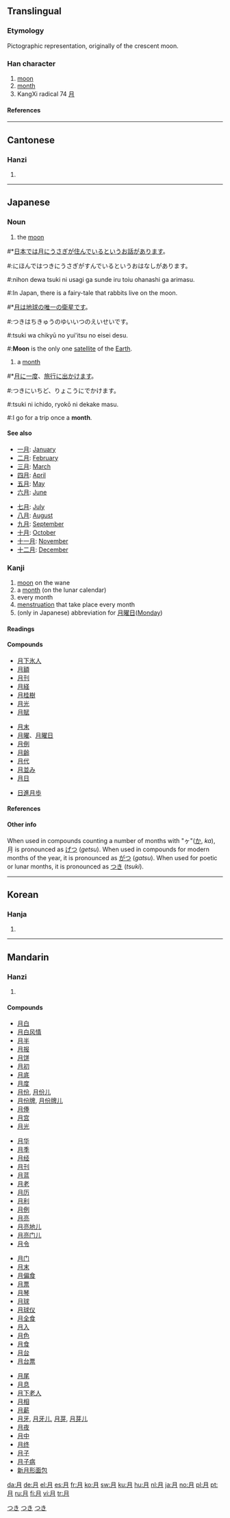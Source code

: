 ==Translingual==
{{Han stroke|[[Image:月-order.gif]]}}
===Etymology===
Pictographic representation, originally of the crescent moon.
===Han character===
{{Han char|rn=74|rad=月|as=00|sn=4|four=7722<sub>0</sub>|canj=月 (B)|ids=⿵[[冂]][[二]]}}
# [[moon]]
# [[month]]
# KangXi radical 74 [[Index:Chinese radical/月|月]]
====References====
{{Han ref|kx=0504.190|dkj=14330|dj=0879.200|hdz=32041.010|uh=6708|ud=26376|bh=A4EB|bd=42219}}
----

==Cantonese==
===Hanzi===
{{yue-hanzi|jyut=[[jyut6]]|y=[[yut6]]}}
# {{defn|Cantonese}}
----
==Japanese==
{{wikipedia|lang=ja}}
===Noun===
[[Category:1000 Japanese basic words|つき]]
{{ja-noun|k|hira=つき|rom=tsuki}}
# the [[moon]]
[[Category:ja:Astronomy|つき]]
#*[[日本]][[では]][[月]][[に]][[うさぎ]][[が]][[住む|住ん]][[だ|で]][[いる]][[と]][[いう]][[お話]][[が]][[ある|あり]][[ます]]。
#:にほんではつきにうさぎがすんでいるというおはなしがあります。
#:nihon dewa tsuki ni usagi ga sunde iru toiu ohanashi ga arimasu.
#:In Japan, there is a fairy-tale that rabbits live on the moon.
#*[[月]][[は]][[地球]][[の]][[唯一]][[の]][[衛星]][[です]]。
#:つきはちきゅうのゆいいつのえいせいです。
#:tsuki wa chikyū no yui'itsu no eisei desu.
#:'''Moon''' is the only one [[satellite]] of the [[Earth]].
# a [[month]]
[[Category:ja:Time|つき]]
#*[[月]][[に]][[一度]]、[[旅行]][[に]][[出かける|出かけ]][[ます]]。
#:つきにいちど、りょこうにでかけます。
#:tsuki ni ichido, ryokō ni dekake masu.
#:I go for a trip once a '''month'''.

====See also====
{{top2}}
*[[一月]]: [[January]]
*[[二月]]: [[February]]
*[[三月]]: [[March]]
*[[四月]]: [[April]]
*[[五月]]: [[May]]
*[[六月]]: [[June]]
{{mid2}}
*[[七月]]: [[July]]
*[[八月]]: [[August]]
*[[九月]]: [[September]]
*[[十月]]: [[October]]
*[[十一月]]: [[November]]
*[[十二月]]: [[December]]
{{bottom}}

===Kanji===
{{ja-kanji|grade=1|rs=月00}}
# [[moon]] on the wane
# a [[month]] (on the lunar calendar)
# every month
# [[menstruation]] that take place every month
# (only in Japanese) abbreviation for [[月曜日]]([[Monday]])
====Readings====
{{ja-readings|on=[[げつ]] (''getsu''), [[がつ]] (''gatsu'')|goon=[[ごち]] (gochi)|kun=[[つき]] (''tsuki''), [[げつ]](getsu)}}
====Compounds====
{{top4}}
*[[月下氷人]]
*[[月額]]
*[[月刊]]
*[[月経]]
*[[月桂樹]]
*[[月光]]
*[[月賦]]
{{mid4}}
*[[月末]]
*[[月曜]]、[[月曜日]]
*[[月例]]
*[[月齢]]
*[[月代]]
*[[月並み]]
*[[月日]]
{{mid4}}
*[[日進月歩]]
{{mid4}}
{{bottom}}
====References====
{{ja-kref|a|2378|8C8E|376E}}

====Other info====
When used in compounds counting a number of months with "ヶ"([[か]], ''ka''), 月 is pronounced as [[げつ]] (''getsu''). When used in compounds for modern months of the year, it is pronounced as [[がつ]] (''gatsu''). When used for poetic or lunar months, it is pronounced as [[つき]] (''tsuki'').

----

==Korean==
===Hanja===
{{ko-hanja|hangeul=월|eumhun=달|rv=wol|mr=wŏl|y=wel}}
# {{defn|Korean}}

----
==Mandarin==
===Hanzi===
{{cmn-hanzi|pin=[[yuè]] (yue4)|wg=yüeh<sup>4</sup>}}
# {{defn|Mandarin}}

====Compounds====
{{top4}}
*[[月白]]
*[[月白风情]]
*[[月半]]
*[[月报]]
*[[月饼]]
*[[月初]]
*[[月底]]
*[[月度]]
*[[月份]], [[月份儿]]
*[[月份牌]], [[月份牌儿]]
*[[月俸]]
*[[月宫]]
*[[月光]]
{{mid4}}
*[[月华]]
*[[月季]]
*[[月经]]
*[[月刊]]
*[[月蓝]]
*[[月老]]
*[[月历]]
*[[月利]]
*[[月例]]
*[[月亮]]
*[[月亮地儿]]
*[[月亮门儿]]
*[[月令]]
{{mid4}}
*[[月门]]
*[[月末]]
*[[月偏食]]
*[[月票]]
*[[月琴]]
*[[月球]]
*[[月球仪]]
*[[月全食]]
*[[月入]]
*[[月色]]
*[[月食]]
*[[月台]]
*[[月台票]]
{{mid4}}
*[[月尾]]
*[[月息]]
*[[月下老人]]
*[[月相]]
*[[月薪]]
*[[月牙]], [[月牙儿]], [[月芽]], [[月芽儿]]
*[[月夜]]
*[[月中]]
*[[月终]]
*[[月子]]
*[[月子病]]
*[[新月形面包]]
{{bottom}}

<!--
For an example of a character with multiple pronunciations (and hence Romanizations), see the section "Pronounciation & Definition" in [[Wiktionary talk:Entries on Chinese characters | Talk]]
-->

[[da:月]]
[[de:月]]
[[el:月]]
[[es:月]]
[[fr:月]]
[[ko:月]]
[[sw:月]]
[[ku:月]]
[[hu:月]]
[[nl:月]]
[[ja:月]]
[[no:月]]
[[pl:月]]
[[pt:月]]
[[ru:月]]
[[fi:月]]
[[vi:月]]
[[tr:月]]